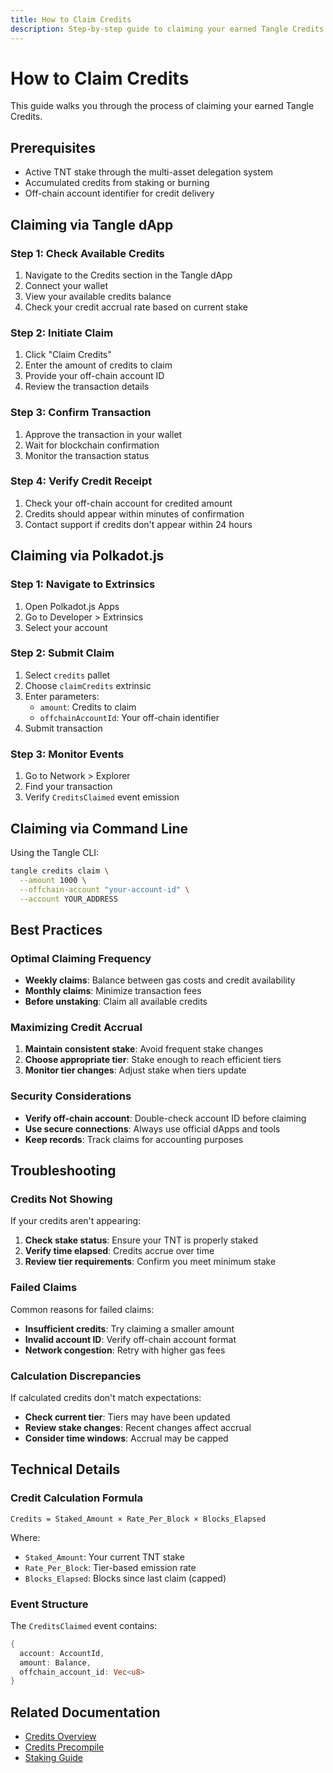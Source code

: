 ```yaml
---
title: How to Claim Credits
description: Step-by-step guide to claiming your earned Tangle Credits
---
```


# How to Claim Credits

This guide walks you through the process of claiming your earned Tangle Credits.

## Prerequisites

- Active TNT stake through the multi-asset delegation system
- Accumulated credits from staking or burning
- Off-chain account identifier for credit delivery

## Claiming via Tangle dApp

### Step 1: Check Available Credits

1. Navigate to the Credits section in the Tangle dApp
2. Connect your wallet
3. View your available credits balance
4. Check your credit accrual rate based on current stake

### Step 2: Initiate Claim

1. Click "Claim Credits"
2. Enter the amount of credits to claim
3. Provide your off-chain account ID
4. Review the transaction details

### Step 3: Confirm Transaction

1. Approve the transaction in your wallet
2. Wait for blockchain confirmation
3. Monitor the transaction status

### Step 4: Verify Credit Receipt

1. Check your off-chain account for credited amount
2. Credits should appear within minutes of confirmation
3. Contact support if credits don't appear within 24 hours

## Claiming via Polkadot.js

### Step 1: Navigate to Extrinsics

1. Open Polkadot.js Apps
2. Go to Developer > Extrinsics
3. Select your account

### Step 2: Submit Claim

1. Select `credits` pallet
2. Choose `claimCredits` extrinsic
3. Enter parameters:
   - `amount`: Credits to claim
   - `offchainAccountId`: Your off-chain identifier
4. Submit transaction

### Step 3: Monitor Events

1. Go to Network > Explorer
2. Find your transaction
3. Verify `CreditsClaimed` event emission

## Claiming via Command Line

Using the Tangle CLI:

```bash
tangle credits claim \
  --amount 1000 \
  --offchain-account "your-account-id" \
  --account YOUR_ADDRESS
```

## Best Practices

### Optimal Claiming Frequency

- **Weekly claims**: Balance between gas costs and credit availability
- **Monthly claims**: Minimize transaction fees
- **Before unstaking**: Claim all available credits

### Maximizing Credit Accrual

1. **Maintain consistent stake**: Avoid frequent stake changes
2. **Choose appropriate tier**: Stake enough to reach efficient tiers
3. **Monitor tier changes**: Adjust stake when tiers update

### Security Considerations

- **Verify off-chain account**: Double-check account ID before claiming
- **Use secure connections**: Always use official dApps and tools
- **Keep records**: Track claims for accounting purposes

## Troubleshooting

### Credits Not Showing

If your credits aren't appearing:

1. **Check stake status**: Ensure your TNT is properly staked
2. **Verify time elapsed**: Credits accrue over time
3. **Review tier requirements**: Confirm you meet minimum stake

### Failed Claims

Common reasons for failed claims:

- **Insufficient credits**: Try claiming a smaller amount
- **Invalid account ID**: Verify off-chain account format
- **Network congestion**: Retry with higher gas fees

### Calculation Discrepancies

If calculated credits don't match expectations:

- **Check current tier**: Tiers may have been updated
- **Review stake changes**: Recent changes affect accrual
- **Consider time windows**: Accrual may be capped

## Technical Details

### Credit Calculation Formula

```
Credits = Staked_Amount × Rate_Per_Block × Blocks_Elapsed
```

Where:
- `Staked_Amount`: Your current TNT stake
- `Rate_Per_Block`: Tier-based emission rate
- `Blocks_Elapsed`: Blocks since last claim (capped)

### Event Structure

The `CreditsClaimed` event contains:
```rust
{
  account: AccountId,
  amount: Balance,
  offchain_account_id: Vec<u8>
}
```

## Related Documentation

- [Credits Overview](/restake/credits/overview)
- [Credits Precompile](/restake/credits/precompile)
- [Staking Guide](/restake/how_to_restake)